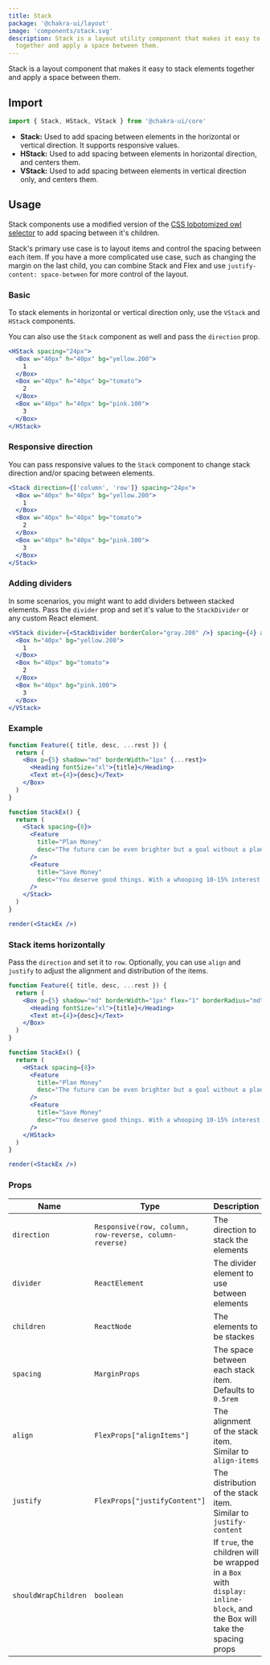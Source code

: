 ```yaml
---
title: Stack
package: '@chakra-ui/layout'
image: 'components/stack.svg'
description: Stack is a layout utility component that makes it easy to stack elements
  together and apply a space between them.
---
```


Stack is a layout component that makes it easy to stack elements together and
apply a space between them.

## Import

```js
import { Stack, HStack, VStack } from '@chakra-ui/core'
```

- **Stack:** Used to add spacing between elements in the horizontal or vertical
  direction. It supports responsive values.
- **HStack:** Used to add spacing between elements in horizontal direction, and
  centers them.
- **VStack:** Used to add spacing between elements in vertical direction only,
  and centers them.

## Usage

Stack components use a modified version of the
[CSS lobotomized owl selector](https://alistapart.com/article/axiomatic-css-and-lobotomized-owls/)
to add spacing between it's children.

Stack's primary use case is to layout items and control the spacing between each
item. If you have a more complicated use case, such as changing the margin on
the last child, you can combine Stack and Flex and use
`justify-content: space-between` for more control of the layout.

### Basic

To stack elements in horizontal or vertical direction only, use the `VStack` and
`HStack` components.

You can also use the `Stack` component as well and pass the `direction` prop.

```jsx
<HStack spacing="24px">
  <Box w="40px" h="40px" bg="yellow.200">
    1
  </Box>
  <Box w="40px" h="40px" bg="tomato">
    2
  </Box>
  <Box w="40px" h="40px" bg="pink.100">
    3
  </Box>
</HStack>
```

### Responsive direction

You can pass responsive values to the `Stack` component to change stack
direction and/or spacing between elements.

```jsx
<Stack direction={['column', 'row']} spacing="24px">
  <Box w="40px" h="40px" bg="yellow.200">
    1
  </Box>
  <Box w="40px" h="40px" bg="tomato">
    2
  </Box>
  <Box w="40px" h="40px" bg="pink.100">
    3
  </Box>
</Stack>
```

### Adding dividers

In some scenarios, you might want to add dividers between stacked elements. Pass
the `divider` prop and set it's value to the `StackDivider` or any custom React
element.

```jsx
<VStack divider={<StackDivider borderColor="gray.200" />} spacing={4} align="stretch">
  <Box h="40px" bg="yellow.200">
    1
  </Box>
  <Box h="40px" bg="tomato">
    2
  </Box>
  <Box h="40px" bg="pink.100">
    3
  </Box>
</VStack>
```

### Example

```jsx manual=true
function Feature({ title, desc, ...rest }) {
  return (
    <Box p={5} shadow="md" borderWidth="1px" {...rest}>
      <Heading fontSize="xl">{title}</Heading>
      <Text mt={4}>{desc}</Text>
    </Box>
  )
}

function StackEx() {
  return (
    <Stack spacing={8}>
      <Feature
        title="Plan Money"
        desc="The future can be even brighter but a goal without a plan is just a wish"
      />
      <Feature
        title="Save Money"
        desc="You deserve good things. With a whooping 10-15% interest rate per annum, grow your savings on your own terms with our completely automated process"
      />
    </Stack>
  )
}

render(<StackEx />)
```

### Stack items horizontally

Pass the `direction` and set it to `row`. Optionally, you can use `align` and
`justify` to adjust the alignment and distribution of the items.

```jsx manual=true
function Feature({ title, desc, ...rest }) {
  return (
    <Box p={5} shadow="md" borderWidth="1px" flex="1" borderRadius="md" {...rest}>
      <Heading fontSize="xl">{title}</Heading>
      <Text mt={4}>{desc}</Text>
    </Box>
  )
}

function StackEx() {
  return (
    <HStack spacing={8}>
      <Feature
        title="Plan Money"
        desc="The future can be even brighter but a goal without a plan is just a wish"
      />
      <Feature
        title="Save Money"
        desc="You deserve good things. With a whooping 10-15% interest rate per annum, grow your savings."
      />
    </HStack>
  )
}

render(<StackEx />)
```

### Props

| Name                 | Type                                                   | Description                                                                                                              |
| -------------------- | ------------------------------------------------------ | ------------------------------------------------------------------------------------------------------------------------ |
| `direction`          | `Responsive(row, column, row-reverse, column-reverse)` | The direction to stack the elements                                                                                      |
| `divider`            | `ReactElement`                                         | The divider element to use between elements                                                                              |
| `children`           | `ReactNode`                                            | The elements to be stackes                                                                                               |
| `spacing`            | `MarginProps`                                          | The space between each stack item. Defaults to `0.5rem`                                                                  |
| `align`              | `FlexProps["alignItems"]`                              | The alignment of the stack item. Similar to `align-items`                                                                |
| `justify`            | `FlexProps["justifyContent"]`                          | The distribution of the stack item. Similar to `justify-content`                                                         |
| `shouldWrapChildren` | `boolean`                                              | If `true`, the children will be wrapped in a `Box` with `display: inline-block`, and the Box will take the spacing props |
